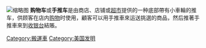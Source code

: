 {{Expand language|1=en|time=2021-04-06T03:24:29+00:00}}
[[File:Einkaufswagen_(24140951728).jpg|缩略图]]
'''购物车'''或'''手推车'''是由商店、店铺或[[超市|超市]]提供的一种底部帶有小車輪的推车，供顾客在店内[[购物|购物]]时使用，顧客可以用手推車來运送挑選的商品，然后推著手推車來到[[收銀機|收银台]]結賬。

[[Category:搬運車|Category:搬運車]]
[[Category:美国发明|Category:美国发明]]